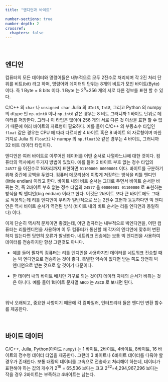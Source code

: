 ```yaml
---
title: "엔디언과 바이트"

number-sections: true
number-depth: 2
crossref:
  chapters: false
---
```


<br>

## 엔디언 {#sec-topics_endian}

컴퓨터의 모든 데이터와 명령어들은 내부적으로 모두 2진수로 처리되며 각 2진 처리 단위를 비트(bit) 라고 하며, 명령어와 데이터의 단위는 8개의 비트가 모인 바이트(Byte) 이다. 즉 1 Byte = 8 bits 이다. 1 Byte 는 2<sup>8</sup>=256 개의 서로 다른 정보를 표현 할 수 있다.

C/C++ 의 `char` 나 `unsigned char` Julia 의 `UInt8`, `Int8`, 그리고 Python 의 numpy 의 dtype 인 `np.uint8` 이나 `np.int8` 같은 경우는 8 비트 그러니까 1 바이트 단위로 데이터를 저장한다. 그러나 이 타입은 많아야 256 개의 서로 다른 것 이상을 표현 할 수 없기 때문에 여러 바이트의 자료형이 필요하다. 예를 들어 C/C++ 의 부동소수 타입인 `float`  같은 경우는 CPU 에 따라 다르지만 4 바이트 혹은 8 바이트 의 자료형이며 마찬가지로 Julia 의 `Float32` 나 numpy 의 `np.float32` 같은 경우는 4 바이트, 그러니까 32 비트 데이터 타입이다.

엔디언은 여러 바이트로 이루어진 데이터를 어떤 순서로 나열하느냐에 대한 것이다. 컴퓨터의 역사에서 두가지 방법이 있었다. 예를 들어 2 바이트 부호 없는 정수 타입의 `24577` 을 이진수로 16자리까지 표현하면 `01100000 00000001` 이다. 바이트를 구분하기 위해 중간에 공백을 두었다. 컴퓨터 메모리상에 이렇게 저장하는 방식을 리틀 엔디언(little endian) 이라고 한다. 바이트 내의 비트 순서는 그대로 두면서 바이트 순서만 바뀌는 것, 즉 2바이트 부호 없는 정수 타입의 `24577` 을 `00000001 01100000` 로 표현하는 방식을 빅 엔디언(big endian) 이라고 한다. 이것은 2바이트 보다 큰 바이트에도 그대로 적용되는데 리틀 엔디언이 우리가 일반적으로 쓰는 2진수 표현과 동등하다면 빅 엔디언은 역시 바이트 순서가 역전된 방식 (바이트 내의 비트 순서는 리틀 엔디언과 동일하다) 이다.

이게 단순히 역사적 문제이면 좋겠는데, 어떤 컴퓨터는 내부적으로 빅엔디언을, 어떤 컴퓨터는 리틀엔디언을 사용하며 이 두 컴퓨터가 통신할 때 각자의 엔디언에 맞추어 변환하지 않는다면 당연히 오류가 발생한다. 네트워크 전송에는 보통 빅 엔디언을 사용하여 데이터를 전송하지만 항상 그런것도 아니다. 


- 예를 들어 필자의 컴퓨터는 리틀 엔디언을 사용하지만 데이터를 네트워크 전송할 때는 빅 엔디언으로 전송하는 것이 좋다. 특별한 약속이 없다면 받는 쪽도 당연히 빅 엔디언으로 받는 것으로 알 것이기 때문이다.

- 한 데이터 내의 바이트 배치만 거꾸로 되는 것이지 데이터 자체의 순서가 바뀌는 것은 아니다. 예를 들어 1바이트 문자열 `ABCD` 는 `ABCD` 로 보내면 된다. 

</br>

워낙 오래되고, 중요한 사항이기 때문에 각 컴파일러, 인터프리터 들은 엔디언 변환 함수를 제공한다. 

</br>

## 바이트 데이터 {#sec-topics_byte_data}

C/C++, Julia, Python(아마도 `numpy`) 는 1 바이트, 2바이트, 4바이트, 8바이트, 16 바이트의 정수형 데이터 타입을 제공한다. 그런데 3 바이트나 6바이트 데이터를 다뤄야 할 경우가 존재한다. 보통 대량의 데이터를 고속으로 전송하고 처리해야 하는데, 데이터가 표현해야 하는 값의 개수가 2<sup>16</sup> = 65,536 보다는 크고 2<sup>32</sup>=4,294,967,296 보다는 작을 경우 2바이트는 부족하고 4바이트는 남는다. 

